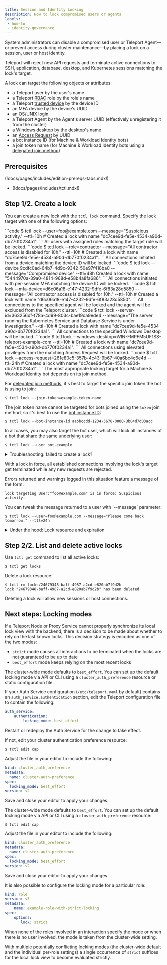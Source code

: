 ```yaml
---
title: Session and Identity Locking
description: How to lock compromised users or agents
labels:
 - how-to
 - identity-governance
---
```


System administrators can disable a compromised user or Teleport Agent—or
prevent access during cluster maintenance—by placing a lock
on a session, user or host identity.

Teleport will reject new API requests and terminate active
connections to SSH, application, database, desktop, and Kubernetes sessions
matching the lock's target.

A lock can target the following objects or attributes:

- a Teleport user by the user's name
- a Teleport [RBAC](../reference/access-controls/roles.mdx) role by the role's name
- a Teleport [trusted device](device-trust/enforcing-device-trust.mdx#locking-a-device) by the device ID
- an MFA device by the device's UUID
- an OS/UNIX login
- a Teleport Agent by the Agent's server UUID (effectively unregistering it from the
  cluster)
- a Windows desktop by the desktop's name
- an [Access Request](access-requests/access-requests.mdx) by UUID
- a bot instance ID (for Machine & Workload Identity bots)
- a join token name (for Machine & Workload Identity bots using a [delegated join method](../reference/join-methods.mdx#delegated-join-methods))

## Prerequisites

(!docs/pages/includes/edition-prereqs-tabs.mdx!)

- (!docs/pages/includes/tctl.mdx!)

## Step 1/2. Create a lock

You can create a new lock with the `tctl lock` command. Specify the lock target
with one of the following options:

<Tabs>
  <TabItem label="Username">
  ```code
  $ tctl lock --user=foo@example.com --message="Suspicious activity." --ttl=10h
  # Created a lock with name "dc7cee9d-fe5e-4534-a90d-db770f0234a1".
  ```
  </TabItem>
  <TabItem label="Role">
  All users with assigned roles matching the target role will be locked.
  ```code
  $ tctl lock --role=contractor --message="All contractor access is disabled for 10h." --ttl=10h
  # Created a lock with name "dc7cee9d-fe5e-4534-a90d-db770f0234a1".
  ```
  </TabItem>
  <TabItem label="Trusted device">
  All connections initiated from a device matching the device ID will be locked.
  ```code
  $ tctl lock --device 9cdfc0ad-64b7-4d9c-9342-50e97f418ba0 --message="Compromised device" --ttl=48h
  Created a lock with name "5444970a-39a0-4814-968d-e58b4a8fa686".
  ```
  </TabItem>
  <TabItem label="Multi-factor device">
  All connections initiated with per-session MFA matching the device ID will be locked.
  ```code
  $ tctl lock --mfa-device=d6c06a18-e147-4232-9dfe-6f83a28d5850 --message="All contractor access is disabled for 10h." --ttl=10h
  # Created a lock with name "d6c06a18-e147-4232-9dfe-6f83a28d5850".
  ```
  </TabItem>
  <TabItem label="Agent">
  All connections to the specified agent will be locked and the agent will be excluded from the Teleport cluster.
  ```code
  $ tctl lock --server-id=363256df-f78a-4d99-803c-bae19da9ede4 --message="The server running the Kubernetes Service and Database Service is under investigation." --ttl=10h
  # Created a lock with name "dc7cee9d-fe5e-4534-a90d-db770f0234a1".
  ```
  </TabItem>
  <TabItem label="Windows Desktop">
  All connections to the specified Windows Desktop will be locked.
  ```code
  $ tctl lock --windows-desktop=WIN-FMPFM5UF1SS-teleport-example-com --ttl=10h
  # Created a lock with name "dc7cee9d-fe5e-4534-a90d-db770f0234a1".
  ```
  </TabItem>
  <TabItem label="Access request">
  All connections using elevated privileges from the matching Access Request will be locked.
  ```code
  $ tctl lock --access-request=261e80c5-357b-4c43-9b67-40a6bc4c6e4d --ttl=24h
  # Created a lock with name "dc7cee9d-fe5e-4534-a90d-db770f0234a1".
  ```
  </TabItem>
  <TabItem label="Machine & Workload Identity Bot">
  The most appropriate locking target for a Machine & Workload Identity bot
  depends on its join method.

  For [delegated join methods](../reference/join-methods.mdx#secret-vs-delegated),
  it's best to target the specific join token the bot is using to join:
  ```code
  $ tctl lock --join-token=example-token-name
  ```

  The join token name cannot be targeted for bots joined using the `token` join
  method, so it's best to use the
  [bot instance ID](../reference/architecture/machine-id-architecture.mdx#bot-instances):
  ```code
  $ tctl lock --bot-instance-id aabbccdd-1234-5678-0000-3b04d7d03acc
  ```

  In all cases, you may also target the bot user, which will lock all instances
  of a bot that share the same underlying user:
  ```code
  $ tctl lock --user bot-example
  ```
  </TabItem>
</Tabs>

<details>
<summary>Troubleshooting: failed to create a lock?</summary>

If your user is missing a lock permission, you will get an error when creating
a lock:

```txt
ERROR: access denied to perform action "create" on "lock"
```

Define a role `locksmith`:

```yaml
kind: role
version: v5
metadata:
  name: locksmith
spec:
  allow:
    rules:
      - resources: [lock]
        verbs: [list, create, read, update, delete]
```

Create the role:

```code
$ tctl create -f locksmith.yaml
# role 'locksmith' has been created
```

(!docs/pages/includes/create-role-using-web.mdx!)

(!docs/pages/includes/add-role-to-user.mdx role="locksmith"!)

</details>

With a lock in force, all established connections involving the lock's target
get terminated while any new requests are rejected.

Errors returned and warnings logged in this situation feature a message of the
form:
```
lock targeting User:"foo@example.com" is in force: Suspicious activity.
```

<Admonition type="note">
You can tweak the message returned to a user with `--message` parameter:

```code
$ tctl lock --user=foo@example.com --message="Please come back tomorrow." --ttl=24h
```
</Admonition>

<details>
<summary>Under the hood: Lock resource and expiration</summary>
Note that without specifying `--ttl` or `--expires`, the created lock remains in
force until explicitly removed with `tctl rm`.  Refer to `tctl lock --help` for
the list of all supported parameters.

Under the hood, `tctl lock` creates a resource:

```yaml
kind: lock
version: v2
metadata:
  name: dc7cee9d-fe5e-4534-a90d-db770f0234a1
spec:
  target:
    user: foo@example.com
  message: "Suspicious activity."
  expires: "2021-08-14T22:27:00Z"  # RFC3339 format
```

The `kind: lock` resources can also be created and updated using `tctl create`
as per usual. See the [Admin Guide](../reference/resources.mdx) for more
details.
</details>

## Step 2/2. List and delete active locks

Use `tctl get` command to list all active locks:

```code
$ tctl get locks
```

Delete a lock resource:

```code
$ tctl rm locks/24679348-baff-4987-a2cd-e820ab7f9d2b
lock "24679348-baff-4987-a2cd-e820ab7f9d2b" has been deleted
```

Deleting a lock will allow new sessions or host connections.

## Next steps: Locking modes

If a Teleport Node or Proxy Service cannot properly synchronize its local lock
view with the backend, there is a decision to be made about whether to rely on
the last known locks. This decision strategy is encoded as one of the two modes:
- `strict` mode causes all interactions to be terminated when the locks are not
  guaranteed to be up to date
- `best_effort` mode keeps relying on the most recent locks

<Tabs>
<TabItem scope={["oss", "enterprise"]} label="Self-Hosted">

The cluster-wide mode defaults to `best_effort`. You can set up the default
locking mode via API or CLI using a `cluster_auth_preference` resource or static
configuration file.

If your Auth Service configuration (`/etc/teleport.yaml` by default) contains
an `auth_service.authentication` section, edit the Teleport configuration
file to contain the following:

```yaml
auth_service:
    authentication:
        locking_mode: best_effort
```

Restart or redeploy the Auth Service for the change to take effect.

If not, edit your cluster authentication preference resource:

```code
$ tctl edit cap
```

Adjust the file in your editor to include the following:

```yaml
kind: cluster_auth_preference
metadata:
  name: cluster-auth-preference
spec:
  locking_mode: best_effort
version: v2
```

Save and close your editor to apply your changes.

</TabItem>
<TabItem scope={["Enterprise"]} label="Teleport Enterprise (Cloud)">

The cluster-wide mode defaults to `best_effort`. You can set up the default
locking mode via API or CLI using a `cluster_auth_preference` resource:

```code
$ tctl edit cap
```

Adjust the file in your editor to include the following:

```yaml
kind: cluster_auth_preference
metadata:
  name: cluster-auth-preference
spec:
  locking_mode: best_effort
version: v2
```

Save and close your editor to apply your changes.

</TabItem>
</Tabs>

It is also possible to configure the locking mode for a particular role:

```yaml
kind: role
version: v5
metadata:
    name: example-role-with-strict-locking
spec:
    options:
       lock: strict
```

When none of the roles involved in an interaction specify the mode or when
there is no user involved, the mode is taken from the cluster-wide setting.

With multiple potentially conflicting locking modes (the cluster-wide default
and the individual per-role settings) a single occurrence of `strict` suffices
for the local lock view to become evaluated strictly.

